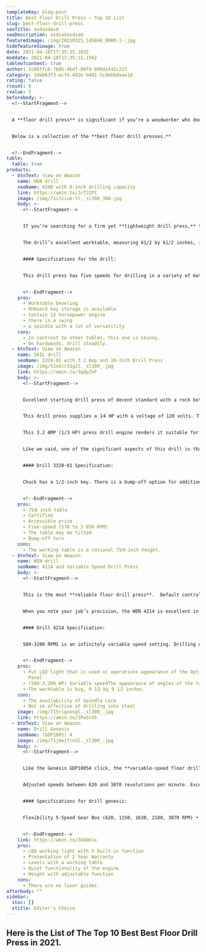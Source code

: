 ```yaml
---
templateKey: blog-post
title: Best Floor Drill Press – Top 10 List
slug: best-floor-drill-press
seoTitle: asdasdasd
seoDescription: asdsadasdsad
featuredimage: /img/20210325_145848_0000-1-.jpg
hidefeaturedimage: true
date: 2021-04-10T17:35:15.103Z
moddate: 2021-04-10T17:35:15.156Z
tableofcontent: true
author: 3c88ffc6-7b6b-4bd7-86f9-098daf42c223
category: 3deb63f3-acf6-492e-b481-5c8ebbdaae18
rating: false
rcount: 0
rvalue: 5
beforebody: >-
  <!--StartFragment-->


  A **floor drill press** is significant if you’re a woodworker who does DIY projects around your home, regardless of your level of experience. A **floor drill press** is a must-have if you plan to do any type of heavy-duty drilling. These units are more extensive and take up more space in the workspace than bench top units. The floor versions are more durable and can handle any drilling mission quickly. Finding the **best floor drill press** for you is a challenge, and there are too many brands and styles to choose from. Now don’t be anxious. We have come up with a solution to this problem.


  Below is a collection of the **best floor drill presses.**


  <!--EndFragment-->
table:
  table: true
products:
  - btnText: View on Amazon
    name: WEN drill
    seoName: 4208 with 8-inch drilling capacity
    link: https://amzn.to/3rfJ2Pt
    image: /img/71i7ziuk-tl._sl300_300.jpg
    body: >-
      <!--StartFragment-->


      If you’re searching for a firm yet **lightweight drill press,** the WEN 4208 8 inches could be the one for you. Drilling press made of titanium. The WEN 4208 has a 13 horsepower induction motor that operates on 120 volts and 60 hertz (HP). This drill press delivers a lot of great versatility for a fraction of most similar units’ price. It will render drill bit quick change and allow you convenient access to the chuck key. This drill’s speed varies from 740 RPM to 3,140 RPM.


      The drill’s excellent worktable, measuring 61/2 by 61/2 inches, is adjustable, and the drill head is suitable for dealing with more significant pieces of wood or metal. Lock depth modification, for example, guarantees precise drill holes by minimizing rotation and allowing distance to be managed. The WEN 4208 has a 12-inch keyed chuck that helps you shift drill bits and drill to full depths. This drill press is famous because it will level to 45 degrees on the left or right, enabling you to create a right-angled hole.


      #### Specifications for the drill:


      This drill press has five speeds for drilling in a variety of materials. We still expect an excellent tempo to energize our work. The five rates are 740, 1100, 1530, 2100, and 3140 RPM.  The reliable 1/3 HP induction motor generates sufficient force and strength, which is the most noticeable feature. Aside from that, the swing is only 8 inches long. Aside from that, the engine runs on 120 volts, 60 Hz, and produces 1/3 horsepower. The worktable is 6-1/2 x 6-1/2 inches in dimension and can be changed in height.


      <!--EndFragment-->
    pros:
      - Worktable beveling
      - Onboard key storage is available
      - Contain 13 horsepower engine
      - there is a swing
      - a spindle with a lot of versatility
    cons:
      - In contrast to other tables, this one is skinny.
      - On hardwoods, drill steadily.
  - btnText: View on Amazon
    name: SKIL drill
    seoName: 3320-01 with 3.2 Amp and 10-Inch Drill Press
    image: /img/51xktr33g2l._sl300_.jpg
    link: https://amzn.to/3qdpZnF
    body: >-
      <!--StartFragment-->


      Excellent starting drill press of decent standard with a rock bottom price tag. Where it comes to quality and price, the SKIL 3320-01 is unbeatable. It has X2 2-beam laser guidance for total accuracy and is an excellent complement to a handheld drill. It will offer you five speeds from 570 RPM to 3050 RPM for flexibility.


      This drill press supplies a 1⁄4 HP with a voltage of 120 volts. The working table can be adjusted for drilling angled holes. The active table is a rational 75⁄8-inch height. This drill press is a good beginning drill, but it is not suitable for full-time use.


      This 3.2 AMP (1/3 HP) press drill engine renders it suitable for wood rather than metal. When equipped with a fair bit, the model may even be used for drilling through thin metal sheets. Hard duty work can be avoided; the Skill 3320-01 was not designed with them in mind. With five preset speeds that you can choose from, the engine can reach a peak speed of 3,050 RPM and easily match the task’s rate at hand. The system leaves polished, splinter less drill holes at the peak speed setting (3,050 RPM).


      Like we said, one of the significant aspects of this drill is that it comes with a bump-off button. It is placed on the front of the system and has a safety key that prevents anyone (especially children) from turning on the device when it is not in operation. This design demonstrates that protection is taken very seriously by the maker and that special recognition is warranted.


      #### Drill 3320-01 Specification:


      Chuck has a 1/2-inch key. There is a bump-off option for additional security. Repetitive drilling work surface tilts from 0 to 45 degrees left or right—2-beam X2 laser for proper hole orientation.


      <!--EndFragment-->
    pros:
      - 75⁄8 inch table
      - Certified
      - Accessible price
      - Five-speed (570 to 3 050 RPM)
      - The table may be tilted
      - Bump-off turn
    cons:
      - The working table is a rational 75⁄8-inch height.
  - btnText: View on Amazon
    name: WEN drill
    seoName: 4214 and Variable Speed Drill Press
    body: >-
      <!--StartFragment-->


      This is the most **reliable floor drill press**.  Default controllable, the WEN 4214 is top-notch in reliability. To offer you the maximum strength of where you drill, the laser functionality is fantastic. It’s a genius drill press that suits most of the carpenter’s needs and comes at y affordable price. The fact that you can replay exact holes, skilled delivery end, is one thing about the WEN 4214 that makes it stand out at a variable pace between 590 RPM and 3200 RPM of drilling. It’s quick to adjust the rpm with a knob. This system includes a 2⁄3 horsepower (HP) logical engine and 120-volt voltage.


      When you note your job’s precision, the WEN 4214 is excellent in its position; you have both LED lights and laser guides. The LED light might be a little weak, but you can quickly boost it by changing the bulb. This drill has a graphical display that lets you maintain track of your drill’s rpm when running.


      #### Drill 4214 Specification:


      580-3200 RPMS is an infinitely variable speed setting. Drilling operations with 3-1/8 are efficient and repeatable “Spindle travel and easy-to-read, linear locking. Inch Quill Diameter 2.17. The 2/3 horsepower induction engine produces plenty of torque and strength. Motor: 120 V, 60 Hz. Press for drilling from ground to roof, 37 centimeters in height.


      <!--EndFragment-->
    pros:
      - Put LED light that is used at operations appearance of the Optical View
        Panel
      - (580-3,200 HP) Variable speedThe appearance of angles of the table
      - The worktable is big, 9 1⁄2 by 9 1⁄2 inches.
    cons:
      - The availability of Spindle Lock
      - Not so effective at drilling into steel
    image: /img/715rigoosgl._sl300_.jpg
    link: https://amzn.to/2PwSrV5
  - btnText: View on Amazon
    name: Drill Genesis
    seoName: (GDP1005) A
    image: /img/71jmwjfrn3l._sl300_.jpg
    body: >-
      <!--StartFragment-->


      Like the Genesis GDP1005A click, the **variable-speed floor drill** is used for lightweight wood-boring applications. There’s a more gigantic 5/8/8 toy coming with it. The best thing about GENESIS GDP1005A is that the table tilts left and right at 45 degrees and rotates 360 degrees, making it easier to drill at just about any angle. Two years of warranty, so if you’re faced with something wrong, you’re safe. You can even have an LED working light to see what you do without shadows.


      Adjusted speeds between 620 and 3070 revolutions per minute. Excellent and durable machine with a sturdy cast iron base. For easy adjustment of table height, with a rack-and-pinion function.


      #### Specifications for drill genesis:


      Flexibility 5-Speed Gear Box (620, 1150, 1630, 2180, 3070 RPM) • 4.1 Amp Induction engine for quiet, smooth output. Treats larger pieces with a 5/8′′ sleeve. Table 360o Tilts and 0-45o Tilts.


      <!--EndFragment-->
    link: https://amzn.to/3kEWn1x
    pros:
      - LED working light with h built-in function
      - Presentation of 2 Year Warranty
      - Levels with a working table
      - Quiet functionality of the engine
      - Height with adjustable function
    cons:
      - There are no laser guides.
afterbody: ""
sidebar:
  stoc: []
  stitle: Editor's Choice
---
```

<!--StartFragment-->

## Here is the List of The Top 10 **Best Best Floor Drill Press in 2021.**

<!--EndFragment-->